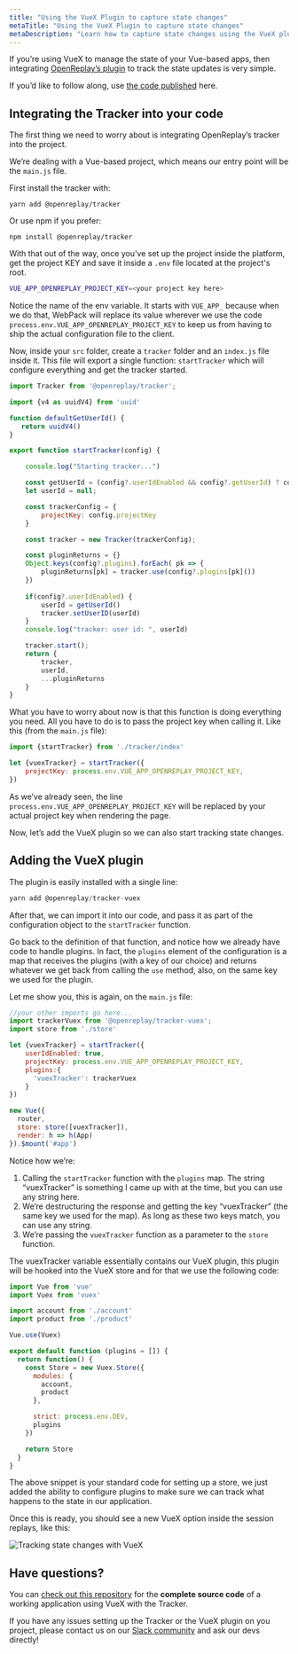 ```yaml
---
title: "Using the VueX Plugin to capture state changes"
metaTitle: "Using the VueX Plugin to capture state changes"
metaDescription: "Learn how to capture state changes using the VueX plugin and visualize them in the session replays"
---
```

If you’re using VueX to manage the state of your Vue-based apps, then integrating [OpenReplay’s plugin](https://docs.openreplay.com/plugins/vuex) to track the state updates is very simple.

If you’d like to follow along, use [the code published](https://github.com/deleteman/openreplay-vuex-example) here.

## Integrating the Tracker into your code

The first thing we need to worry about is integrating OpenReplay’s tracker into the project.

We’re dealing with a Vue-based project, which means our entry point will be the `main.js` file.

First install the tracker with:

```tsx
yarn add @openreplay/tracker
```

Or use npm if you prefer:

```tsx
npm install @openreplay/tracker
```

With that out of the way, once you’ve set up the project inside the platform, get the project KEY and save it inside a `.env` file located at the project's root.

```bash
VUE_APP_OPENREPLAY_PROJECT_KEY=<your project key here>
```

Notice the name of the env variable. It starts with `VUE_APP_`  because when we do that, WebPack will replace its value wherever we use the code `process.env.VUE_APP_OPENREPLAY_PROJECT_KEY` to keep us from having to ship the actual configuration file to the client.

Now, inside your `src` folder, create a `tracker` folder and an `index.js` file inside it. This file will export a single function: `startTracker`  which will configure everything and get the tracker started.

```jsx
import Tracker from '@openreplay/tracker';

import {v4 as uuidV4} from 'uuid'

function defaultGetUserId() {
   return uuidV4() 
}

export function startTracker(config) {

    console.log("Starting tracker...")

    const getUserId = (config?.userIdEnabled && config?.getUserId) ? config.getUserId : defaultGetUserId
    let userId = null;

    const trackerConfig = {
        projectKey: config.projectKey
    }

    const tracker = new Tracker(trackerConfig);

    const pluginReturns = {}
    Object.keys(config?.plugins).forEach( pk => {
        pluginReturns[pk] = tracker.use(config?.plugins[pk]())
    })
 
    if(config?.userIdEnabled) {
        userId = getUserId()
        tracker.setUserID(userId)
    }
    console.log("tracker: user id: ", userId)

    tracker.start();
    return {
        tracker,
        userId,
        ...pluginReturns
    }
}
```

What you have to worry about now is that this function is doing everything you need. All you have to do is to pass the project key when calling it. Like this (from the `main.js` file):

```jsx
import {startTracker} from './tracker/index'

let {vuexTracker} = startTracker({
    projectKey: process.env.VUE_APP_OPENREPLAY_PROJECT_KEY,
})
```

As we’ve already seen, the line `process.env.VUE_APP_OPENREPLAY_PROJECT_KEY` will be replaced by your actual project key when rendering the page.

Now, let’s add the VueX plugin so we can also start tracking state changes.

## Adding the VueX plugin

The plugin is easily installed with a single line:

```jsx
yarn add @openreplay/tracker-vuex
```

After that, we can import it into our code, and pass it as part of the configuration object to the `startTracker` function.

Go back to the definition of that function, and notice how we already have code to handle plugins. In fact, the `plugins` element of the configuration is a map that receives the plugins (with a key of our choice) and returns whatever we get back from calling the `use` method, also, on the same key we used for the plugin.

Let me show you, this is again, on the `main.js` file:

```jsx
//your other imports go here...
import trackerVuex from '@openreplay/tracker-vuex';
import store from './store'

let {vuexTracker} = startTracker({
    userIdEnabled: true,
    projectKey: process.env.VUE_APP_OPENREPLAY_PROJECT_KEY,
    plugins:{
      'vuexTracker': trackerVuex
    } 
})

new Vue({
  router,
  store: store([vuexTracker]),
  render: h => h(App)
}).$mount('#app')
```

Notice how we’re:

1. Calling the `startTracker` function with the `plugins` map. The string “vuexTracker” is something I came up with at the time, but you can use any string here.
2. We’re destructuring the response and getting the key “vuexTracker” (the same key we used for the map). As long as these two keys match, you can use any string.
3. We’re passing the `vuexTracker` function as a parameter to the `store` function.

The vuexTracker variable essentially contains our VueX plugin, this plugin will be hooked into the VueX store and for that we use the following code:

```jsx
import Vue from 'vue'
import Vuex from 'vuex'

import account from './account'
import product from './product'

Vue.use(Vuex)

export default function (plugins = []) {
  return function() {
    const Store = new Vuex.Store({
      modules: {
        account,
        product
      },

      strict: process.env.DEV,
      plugins
    })

    return Store
  }
}
```

The above snippet is your standard code for setting up a store, we just added the ability to configure plugins to make sure we can track what happens to the state in our application.

Once this is ready, you should see a new VueX option inside the session replays, like this:

![Tracking state changes with VueX](images/vuex-ss.png)

## Have questions?

You can [check out this repository](https://github.com/deleteman/openreplay-vuex-example) for the **complete source code** of a working application using VueX with the Tracker.

If you have any issues setting up the Tracker or the VueX plugin on you project, please contact us on our [Slack community](https://slack.openreplay.com/) and ask our devs directly!